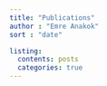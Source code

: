 ---
title: "Publications"
author : "Emre Anakok"
sort : "date"

listing:
  contents: posts
  categories: true
---
